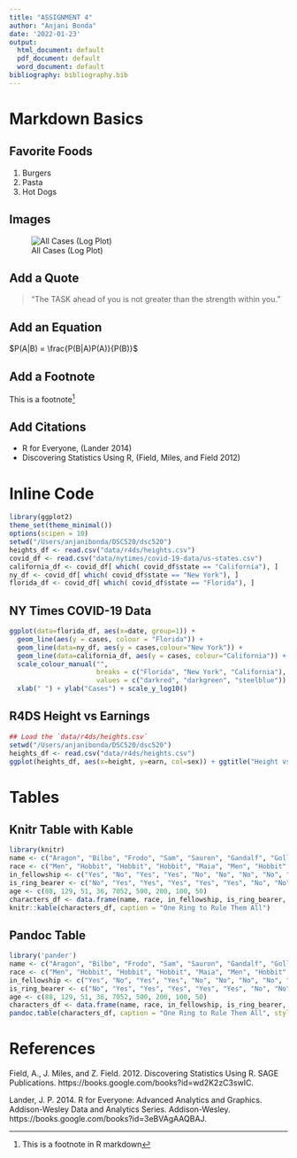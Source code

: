 ```yaml
---
title: "ASSIGNMENT 4"
author: "Anjani Bonda"
date: '2022-01-23'
output:
  html_document: default
  pdf_document: default
  word_document: default
bibliography: bibliography.bib
---
```


# Markdown Basics

## Favorite Foods
1. Burgers
2. Pasta
3. Hot Dogs

## Images
![All Cases (Log Plot)](/Users/anjanibonda/DSC520/dsc520/completed/assignment04/plots/10-all-cases-log.png)

## Add a Quote
> "The TASK ahead of you is not greater than the
> strength within you."

## Add an Equation
$P(A|B) = \frac{P(B|A)P(A)}{P(B)}$

## Add a Footnote

This is a footnote[^1]

[^1]: This is a footnote in R markdown

## Add Citations
* R for Everyone, (Lander 2014)
* Discovering Statistics Using R, (Field, Miles, and Field 2012)

# Inline Code

```r
library(ggplot2)
theme_set(theme_minimal())
options(scipen = 10)
setwd("/Users/anjanibonda/DSC520/dsc520")
heights_df <- read.csv("data/r4ds/heights.csv")
covid_df <- read.csv("data/nytimes/covid-19-data/us-states.csv")
california_df <- covid_df[ which( covid_df$state == "California"), ]
ny_df <- covid_df[ which( covid_df$state == "New York"), ]
florida_df <- covid_df[ which( covid_df$state == "Florida"), ]
```


## NY Times COVID-19 Data
```r
ggplot(data=florida_df, aes(x=date, group=1)) +
  geom_line(aes(y = cases, colour = "Florida")) +
  geom_line(data=ny_df, aes(y = cases,colour="New York")) +
  geom_line(data=california_df, aes(y = cases, colour="California")) +
  scale_colour_manual("",
                      breaks = c("Florida", "New York", "California"),
                      values = c("darkred", "darkgreen", "steelblue")) +
  xlab(" ") + ylab("Cases") + scale_y_log10()
```

## R4DS Height vs Earnings
```r
## Load the `data/r4ds/heights.csv` 
setwd("/Users/anjanibonda/DSC520/dsc520")
heights_df <- read.csv("data/r4ds/heights.csv")
ggplot(heights_df, aes(x=height, y=earn, col=sex)) + ggtitle("Height vs Earnings") + xlab("Height (Inches)") + ylab("Earnings (Dollars)") + geom_point()
```


# Tables


## Knitr Table with Kable
```r
library(knitr)
name <- c("Aragon", "Bilbo", "Frodo", "Sam", "Sauron", "Gandalf", "Gollum", "Tom", "Legolas")
race <- c("Men", "Hobbit", "Hobbit", "Hobbit", "Maia", "Men", "Hobbit", "Men", "Men")
in_fellowship <- c("Yes", "No", "Yes", "Yes", "No", "No", "No", "No", "No")
is_ring_bearer <- c("No", "Yes", "Yes", "Yes", "Yes", "Yes", "No", "No", "No")
age <- c(88, 129, 51, 36, 7052, 500, 200, 100, 50)
characters_df <- data.frame(name, race, in_fellowship, is_ring_bearer, age)
knitr::kable(characters_df, caption = "One Ring to Rule Them All")
```

## Pandoc Table
```r
library('pander')
name <- c("Aragon", "Bilbo", "Frodo", "Sam", "Sauron", "Gandalf", "Gollum", "Tom", "Legolas")
race <- c("Men", "Hobbit", "Hobbit", "Hobbit", "Maia", "Men", "Hobbit", "Men", "Men")
in_fellowship <- c("Yes", "No", "Yes", "Yes", "No", "No", "No", "No", "No")
is_ring_bearer <- c("No", "Yes", "Yes", "Yes", "Yes", "Yes", "No", "No", "No")
age <- c(88, 129, 51, 36, 7052, 500, 200, 100, 50)
characters_df <- data.frame(name, race, in_fellowship, is_ring_bearer, age)
pandoc.table(characters_df, caption = "One Ring to Rule Them All", style = 'grid')
```

# References

Field, A., J. Miles, and Z. Field. 2012. Discovering Statistics Using R. SAGE Publications. https://books.google.com/books?id=wd2K2zC3swIC.

Lander, J. P. 2014. R for Everyone: Advanced Analytics and Graphics. Addison-Wesley Data and Analytics Series. Addison-Wesley. https://books.google.com/books?id=3eBVAgAAQBAJ.

